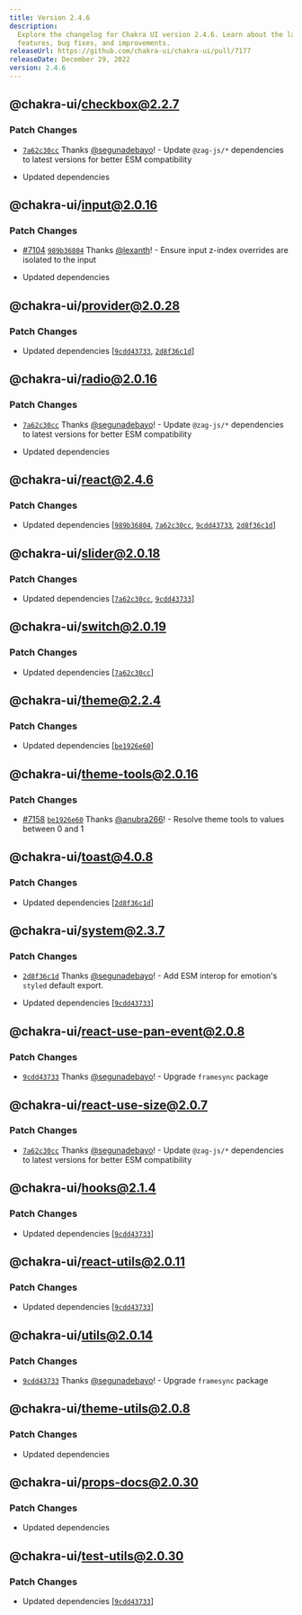 ```yaml
---
title: Version 2.4.6
description:
  Explore the changelog for Chakra UI version 2.4.6. Learn about the latest
  features, bug fixes, and improvements.
releaseUrl: https://github.com/chakra-ui/chakra-ui/pull/7177
releaseDate: December 29, 2022
version: 2.4.6
---
```


## @chakra-ui/checkbox@2.2.7

### Patch Changes

- [`7a62c30cc`](https://github.com/chakra-ui/chakra-ui/commit/7a62c30cc4977adf7c6021fabbd16b3bd4707e9f)
  Thanks [@segunadebayo](https://github.com/segunadebayo)! - Update `@zag-js/*`
  dependencies to latest versions for better ESM compatibility

- Updated dependencies

## @chakra-ui/input@2.0.16

### Patch Changes

- [#7104](https://github.com/chakra-ui/chakra-ui/pull/7104)
  [`989b36804`](https://github.com/chakra-ui/chakra-ui/commit/989b3680460b067f2425f6a92afb6632fb86ec5e)
  Thanks [@lexanth](https://github.com/lexanth)! - Ensure input z-index
  overrides are isolated to the input

- Updated dependencies

## @chakra-ui/provider@2.0.28

### Patch Changes

- Updated dependencies
  \[[`9cdd43733`](https://github.com/chakra-ui/chakra-ui/commit/9cdd43733469e834740ec589a73f0d546c1e6b5b),
  [`2d8f36c1d`](https://github.com/chakra-ui/chakra-ui/commit/2d8f36c1d100bb729aa735cbea4a338550cb2bfc)]

## @chakra-ui/radio@2.0.16

### Patch Changes

- [`7a62c30cc`](https://github.com/chakra-ui/chakra-ui/commit/7a62c30cc4977adf7c6021fabbd16b3bd4707e9f)
  Thanks [@segunadebayo](https://github.com/segunadebayo)! - Update `@zag-js/*`
  dependencies to latest versions for better ESM compatibility

- Updated dependencies

## @chakra-ui/react@2.4.6

### Patch Changes

- Updated dependencies
  \[[`989b36804`](https://github.com/chakra-ui/chakra-ui/commit/989b3680460b067f2425f6a92afb6632fb86ec5e),
  [`7a62c30cc`](https://github.com/chakra-ui/chakra-ui/commit/7a62c30cc4977adf7c6021fabbd16b3bd4707e9f),
  [`9cdd43733`](https://github.com/chakra-ui/chakra-ui/commit/9cdd43733469e834740ec589a73f0d546c1e6b5b),
  [`2d8f36c1d`](https://github.com/chakra-ui/chakra-ui/commit/2d8f36c1d100bb729aa735cbea4a338550cb2bfc)]

## @chakra-ui/slider@2.0.18

### Patch Changes

- Updated dependencies
  \[[`7a62c30cc`](https://github.com/chakra-ui/chakra-ui/commit/7a62c30cc4977adf7c6021fabbd16b3bd4707e9f),
  [`9cdd43733`](https://github.com/chakra-ui/chakra-ui/commit/9cdd43733469e834740ec589a73f0d546c1e6b5b)]

## @chakra-ui/switch@2.0.19

### Patch Changes

- Updated dependencies
  \[[`7a62c30cc`](https://github.com/chakra-ui/chakra-ui/commit/7a62c30cc4977adf7c6021fabbd16b3bd4707e9f)]

## @chakra-ui/theme@2.2.4

### Patch Changes

- Updated dependencies
  \[[`be1926e60`](https://github.com/chakra-ui/chakra-ui/commit/be1926e60366c0478027ae5a0f5dbdf52e0b932b)]

## @chakra-ui/theme-tools@2.0.16

### Patch Changes

- [#7158](https://github.com/chakra-ui/chakra-ui/pull/7158)
  [`be1926e60`](https://github.com/chakra-ui/chakra-ui/commit/be1926e60366c0478027ae5a0f5dbdf52e0b932b)
  Thanks [@anubra266](https://github.com/anubra266)! - Resolve theme tools to
  values between 0 and 1

## @chakra-ui/toast@4.0.8

### Patch Changes

- Updated dependencies
  \[[`2d8f36c1d`](https://github.com/chakra-ui/chakra-ui/commit/2d8f36c1d100bb729aa735cbea4a338550cb2bfc)]

## @chakra-ui/system@2.3.7

### Patch Changes

- [`2d8f36c1d`](https://github.com/chakra-ui/chakra-ui/commit/2d8f36c1d100bb729aa735cbea4a338550cb2bfc)
  Thanks [@segunadebayo](https://github.com/segunadebayo)! - Add ESM interop for
  emotion's `styled` default export.

- Updated dependencies
  \[[`9cdd43733`](https://github.com/chakra-ui/chakra-ui/commit/9cdd43733469e834740ec589a73f0d546c1e6b5b)]

## @chakra-ui/react-use-pan-event@2.0.8

### Patch Changes

- [`9cdd43733`](https://github.com/chakra-ui/chakra-ui/commit/9cdd43733469e834740ec589a73f0d546c1e6b5b)
  Thanks [@segunadebayo](https://github.com/segunadebayo)! - Upgrade `framesync`
  package

## @chakra-ui/react-use-size@2.0.7

### Patch Changes

- [`7a62c30cc`](https://github.com/chakra-ui/chakra-ui/commit/7a62c30cc4977adf7c6021fabbd16b3bd4707e9f)
  Thanks [@segunadebayo](https://github.com/segunadebayo)! - Update `@zag-js/*`
  dependencies to latest versions for better ESM compatibility

## @chakra-ui/hooks@2.1.4

### Patch Changes

- Updated dependencies
  \[[`9cdd43733`](https://github.com/chakra-ui/chakra-ui/commit/9cdd43733469e834740ec589a73f0d546c1e6b5b)]

## @chakra-ui/react-utils@2.0.11

### Patch Changes

- Updated dependencies
  \[[`9cdd43733`](https://github.com/chakra-ui/chakra-ui/commit/9cdd43733469e834740ec589a73f0d546c1e6b5b)]

## @chakra-ui/utils@2.0.14

### Patch Changes

- [`9cdd43733`](https://github.com/chakra-ui/chakra-ui/commit/9cdd43733469e834740ec589a73f0d546c1e6b5b)
  Thanks [@segunadebayo](https://github.com/segunadebayo)! - Upgrade `framesync`
  package

## @chakra-ui/theme-utils@2.0.8

### Patch Changes

- Updated dependencies

## @chakra-ui/props-docs@2.0.30

### Patch Changes

- Updated dependencies

## @chakra-ui/test-utils@2.0.30

### Patch Changes

- Updated dependencies
  \[[`9cdd43733`](https://github.com/chakra-ui/chakra-ui/commit/9cdd43733469e834740ec589a73f0d546c1e6b5b)]
